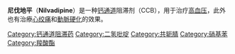 {{medical}}
{{drugbox |
| IUPAC_name = 5-isopropyl 3-methyl 2-cyano-6-methyl-4-(3-nitrophenyl)-1,4-dihydropyridine-3,5-dicarboxylate
| image = nilvapidine.png
| CAS_number_Ref = {{cascite|correct|??}}
| CAS_number = 75530-68-6
| ATC_prefix = C08
| ATC_suffix = CA10
| PubChem = 4494
| DrugBank_Ref = {{drugbankcite|correct|drugbank}}
| DrugBank = DB06712
| UNII_Ref = {{fdacite|correct|FDA}}
| UNII = 0214FUT37J
| KEGG_Ref = {{keggcite|correct|kegg}}
| KEGG = D01908
| ChEMBL_Ref = {{ebicite|changed|EBI}}
| ChEMBL = 517427
| ChemSpiderID_Ref = {{chemspidercite|changed|chemspider}}
| ChemSpiderID      = 4338
| C=19 | H=19 | N=3 | O=6
| molecular_weight = 385.370 g/mol
| bioavailability = 
| protein_bound = 
| metabolism = 
| elimination_half-life = 
| excretion = 
| pregnancy_AU =  <!-- A / B1 / B2 / B3 / C / D / X -->
| pregnancy_US =  <!-- A / B            / C / D / X -->
| pregnancy_category =  
| legal_AU =      <!-- Unscheduled / S2 / S3 / S4  / S8 -->
| legal_UK =      <!-- GSL         / P       / POM / CD -->
| legal_US =      <!-- OTC                   / Rx-only  -->
| legal_status = 
| routes_of_administration = 
}}

'''尼伐地平'''（'''Nilvadipine'''）是一种[[钙离子通道|钙通道]]阻滞剂（CCB），用于治疗[[高血压|高血压]]，此外也有治療[[心绞痛|心绞痛]]和[[動脈硬化|動脈硬化]]的效果。

{{biochem-stub}}
{{通道阻滞剂}}

[[Category:钙通道阻滞药|Category:钙通道阻滞药]]
[[Category:二氢吡啶|Category:二氢吡啶]]
[[Category:共轭腈|Category:共轭腈]]
[[Category:硝基苯|Category:硝基苯]]
[[Category:羧酸酯|Category:羧酸酯]]